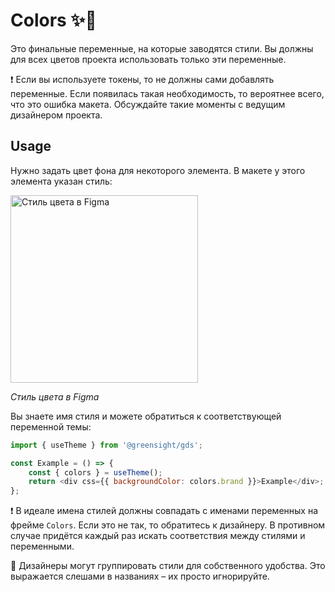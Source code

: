 
<Meta title="Dev / Colors" />

# Colors ✨🤖

Это финальные переменные, на которые заводятся стили. Вы должны для всех цветов проекта использовать только эти переменные.

❗️ Если вы используете токены, то не должны сами добавлять переменные. Если появилась такая необходимость, то вероятнее всего, что это ошибка макета. Обсуждайте такие моменты с ведущим дизайнером проекта.

## Usage

Нужно задать цвет фона для некоторого элемента. В макете у этого элемента указан стиль:

<img src="images/colors/style.png" alt="Стиль цвета в Figma" width="300" />

_Стиль цвета в Figma_

Вы знаете имя стиля и можете обратиться к соответствующей переменной темы:

```js
import { useTheme } from '@greensight/gds';

const Example = () => {
    const { colors } = useTheme();
    return <div css={{ backgroundColor: colors.brand }}>Example</div>;
};
```

❗️ В идеале имена стилей должны совпадать с именами переменных на фрейме `Colors`. Если это не так, то обратитесь к дизайнеру. В противном случае придётся каждый раз искать соответствия между стилями и переменными.

💬 Дизайнеры могут группировать стили для собственного удобства. Это выражается слешами в названиях – их просто игнорируйте.
